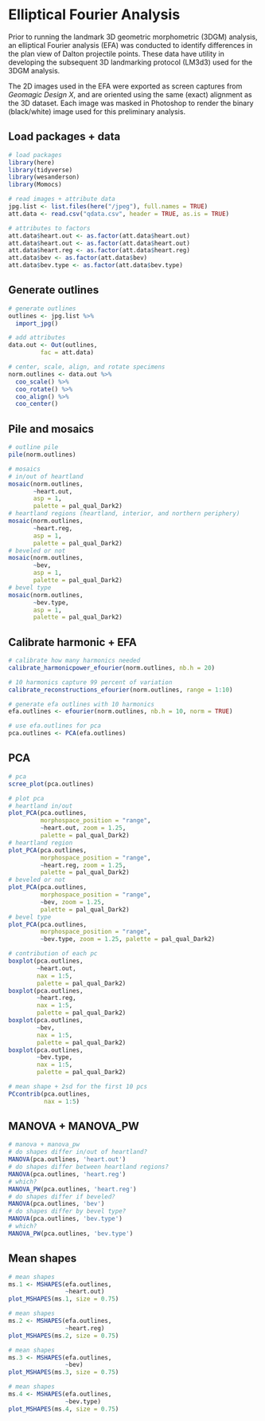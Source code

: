 # Elliptical Fourier Analysis

Prior to running the landmark 3D geometric morphometric (3DGM) analysis, an elliptical Fourier analysis (EFA) was conducted to identify differences in the plan view of Dalton projectile points. These data have utility in developing the subsequent 3D landmarking protocol (LM3d3) used for the 3DGM analysis.

The 2D images used in the EFA were exported as screen captures from _Geomagic Design X_, and are oriented using the same (exact) alignment as the 3D dataset. Each image was masked in Photoshop to render the binary (black/white) image used for this preliminary analysis.

## Load packages + data

```r
# load packages
library(here)
library(tidyverse)
library(wesanderson)
library(Momocs)

# read images + attribute data
jpg.list <- list.files(here("/jpeg"), full.names = TRUE)
att.data <- read.csv("qdata.csv", header = TRUE, as.is = TRUE)

# attributes to factors
att.data$heart.out <- as.factor(att.data$heart.out)
att.data$heart.out <- as.factor(att.data$heart.out)
att.data$heart.reg <- as.factor(att.data$heart.reg)
att.data$bev <- as.factor(att.data$bev)
att.data$bev.type <- as.factor(att.data$bev.type)
```

## Generate outlines

```r
# generate outlines
outlines <- jpg.list %>%
  import_jpg()

# add attributes
data.out <- Out(outlines, 
         fac = att.data)

# center, scale, align, and rotate specimens
norm.outlines <- data.out %>% 
  coo_scale() %>%
  coo_rotate() %>% 
  coo_align() %>%
  coo_center()
```

## Pile and mosaics

```r
# outline pile
pile(norm.outlines)

# mosaics
# in/out of heartland
mosaic(norm.outlines, 
       ~heart.out, 
       asp = 1, 
       palette = pal_qual_Dark2)
# heartland regions (heartland, interior, and northern periphery)
mosaic(norm.outlines, 
       ~heart.reg, 
       asp = 1, 
       palette = pal_qual_Dark2)
# beveled or not
mosaic(norm.outlines, 
       ~bev, 
       asp = 1, 
       palette = pal_qual_Dark2)
# bevel type
mosaic(norm.outlines, 
       ~bev.type, 
       asp = 1, 
       palette = pal_qual_Dark2)
```

## Calibrate harmonic + EFA

```r
# calibrate how many harmonics needed
calibrate_harmonicpower_efourier(norm.outlines, nb.h = 20)

# 10 harmonics capture 99 percent of variation
calibrate_reconstructions_efourier(norm.outlines, range = 1:10)

# generate efa outlines with 10 harmonics
efa.outlines <- efourier(norm.outlines, nb.h = 10, norm = TRUE)

# use efa.outlines for pca
pca.outlines <- PCA(efa.outlines)
```

## PCA

```r
# pca 
scree_plot(pca.outlines)

# plot pca
# heartland in/out
plot_PCA(pca.outlines, 
         morphospace_position = "range", 
         ~heart.out, zoom = 1.25, 
         palette = pal_qual_Dark2)
# heartland region
plot_PCA(pca.outlines, 
         morphospace_position = "range", 
         ~heart.reg, zoom = 1.25, 
         palette = pal_qual_Dark2)
# beveled or not
plot_PCA(pca.outlines, 
         morphospace_position = "range", 
         ~bev, zoom = 1.25, 
         palette = pal_qual_Dark2)
# bevel type
plot_PCA(pca.outlines, 
         morphospace_position = "range", 
         ~bev.type, zoom = 1.25, palette = pal_qual_Dark2)

# contribution of each pc
boxplot(pca.outlines, 
        ~heart.out, 
        nax = 1:5, 
        palette = pal_qual_Dark2)
boxplot(pca.outlines, 
        ~heart.reg, 
        nax = 1:5, 
        palette = pal_qual_Dark2)
boxplot(pca.outlines, 
        ~bev, 
        nax = 1:5, 
        palette = pal_qual_Dark2)
boxplot(pca.outlines, 
        ~bev.type, 
        nax = 1:5, 
        palette = pal_qual_Dark2)

# mean shape + 2sd for the first 10 pcs
PCcontrib(pca.outlines, 
          nax = 1:5)
```

## MANOVA + MANOVA_PW

```r
# manova + manova_pw
# do shapes differ in/out of heartland?
MANOVA(pca.outlines, 'heart.out')
# do shapes differ between heartland regions?
MANOVA(pca.outlines, 'heart.reg')
# which?
MANOVA_PW(pca.outlines, 'heart.reg')
# do shapes differ if beveled?
MANOVA(pca.outlines, 'bev')
# do shapes differ by bevel type?
MANOVA(pca.outlines, 'bev.type')
# which?
MANOVA_PW(pca.outlines, 'bev.type')
```

## Mean shapes

```r
# mean shapes
ms.1 <- MSHAPES(efa.outlines, 
                ~heart.out)
plot_MSHAPES(ms.1, size = 0.75)
```

```r
# mean shapes
ms.2 <- MSHAPES(efa.outlines, 
                ~heart.reg)
plot_MSHAPES(ms.2, size = 0.75)
```

```r
# mean shapes
ms.3 <- MSHAPES(efa.outlines, 
                ~bev)
plot_MSHAPES(ms.3, size = 0.75)
```

```r
# mean shapes
ms.4 <- MSHAPES(efa.outlines, 
                ~bev.type)
plot_MSHAPES(ms.4, size = 0.75)
```
